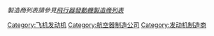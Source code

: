{{Catnav|頁面分類|人类社会|组织|企業|公司}}
{{Catnav|頁面分類|人类社会|法律|法人|公司}}

''製造商列表請參見[[飛行器發動機製造商列表|飛行器發動機製造商列表]]''

[[Category:飞机发动机|Category:飞机发动机]]
[[Category:航空器制造公司|Category:航空器制造公司]]
[[Category:发动机制造商|Category:发动机制造商]]